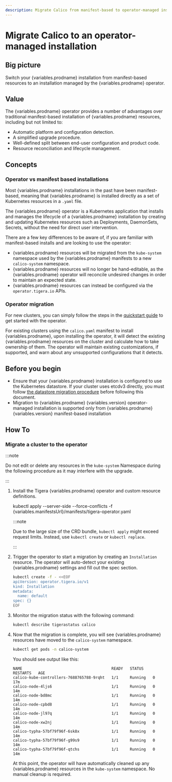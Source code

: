 ```yaml
---
description: Migrate Calico from manifest-based to operator-managed installation
---
```



# Migrate Calico to an operator-managed installation

## Big picture

Switch your {variables.prodname} installation from manifest-based resources to an installation managed by the {variables.prodname} operator.

## Value

The {variables.prodname} operator provides a number of advantages over traditional manifest-based installation of {variables.prodname} resources, including but not limited to:

- Automatic platform and configuration detection.
- A simplified upgrade procedure.
- Well-defined split between end-user configuration and product code.
- Resource reconciliation and lifecycle management.

## Concepts

### Operator vs manifest based installations

Most {variables.prodname} installations in the past have been manifest-based, meaning that {variables.prodname} is installed directly as a set of Kubernetes resources in a `.yaml` file.

The {variables.prodname} operator is a Kubernetes application that installs and manages the lifecycle of a {variables.prodname} installation by creating and updating Kubernetes resources
such as Deployments, DaemonSets, Secrets, without the need for direct user intervention.

There are a few key differences to be aware of, if you are familiar with manifest-based installs and are looking to use the operator:

- {variables.prodname} resources will be migrated from the `kube-system` namespace used by the {variables.prodname} manifests to a new `calico-system` namespace.
- {variables.prodname} resources will no longer be hand-editable, as the {variables.prodname} operator will reconcile undesired changes in order to maintain an expected state.
- {variables.prodname} resources can instead be configured via the `operator.tigera.io` APIs.

### Operator migration

For new clusters, you can simply follow the steps in the [quickstart guide](../getting-started/kubernetes/quickstart.mdx) to get started with the operator.

For existing clusters using the `calico.yaml` manifest to install {variables.prodname}, upon installing the operator, it will detect the existing {variables.prodname} resources on the cluster
and calculate how to take ownership of them. The operator will maintain existing customizations, if supported, and warn about any unsupported configurations that it detects.

## Before you begin

- Ensure that your {variables.prodname} installation is configured to use the Kubernetes datastore. If your cluster uses etcdv3 directly, you must follow [the datastore migration procedure](datastore-migration.mdx) before following this document.
- Migration to {variables.prodname} {variables.version} operator-managed installation is supported only from {variables.prodname} {variables.version} manifest-based installation

## How To

### Migrate a cluster to the operator

:::note

Do not edit or delete any resources in the `kube-system` Namespace during the following procedure as it may interfere with the upgrade.

:::

1. Install the Tigera {variables.prodname} operator and custom resource definitions.

   <CodeBlock language='bash'>
   kubectl apply --server-side --force-conflicts -f {variables.manifestsUrl}/manifests/tigera-operator.yaml
   </CodeBlock>

   :::note

   Due to the large size of the CRD bundle, `kubectl apply` might exceed request limits. Instead, use `kubectl create` or `kubectl replace`.

   :::

1. Trigger the operator to start a migration by creating an `Installation` resource. The operator will auto-detect your existing {variables.prodname} settings and fill out the spec section.

   ```bash
   kubectl create -f - <<EOF
   apiVersion: operator.tigera.io/v1
   kind: Installation
   metadata:
     name: default
   spec: {}
   EOF
   ```

1. Monitor the migration status with the following command:

   ```bash
   kubectl describe tigerastatus calico
   ```

1. Now that the migration is complete, you will see {variables.prodname} resources have moved to the `calico-system` namespace.

   ```bash
   kubectl get pods -n calico-system
   ```

   You should see output like this:

   ```
   NAME                                       READY   STATUS    RESTARTS   AGE
   calico-kube-controllers-7688765788-9rqht   1/1     Running   0          17m
   calico-node-4ljs6                          1/1     Running   0          14m
   calico-node-bd8mc                          1/1     Running   0          14m
   calico-node-cpbd8                          1/1     Running   0          14m
   calico-node-jl97q                          1/1     Running   0          14m
   calico-node-xw2nj                          1/1     Running   0          14m
   calico-typha-57bf79f96f-6sk8x              1/1     Running   0          14m
   calico-typha-57bf79f96f-g99s9              1/1     Running   0          14m
   calico-typha-57bf79f96f-qtchs              1/1     Running   0          14m
   ```

   At this point, the operator will have automatically cleaned up any {variables.prodname} resources in the `kube-system` namespace. No manual cleanup is required.
